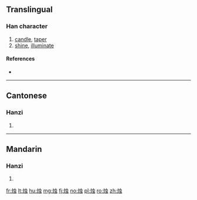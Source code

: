 {{also|燭}}
==Translingual==

===Han character===
{{Han char|rn=86|rad=火|as=06|sn=10|four=|canj=FLMI}}

# [[candle]], [[taper]]
# [[shine]], [[illuminate]]

====References====
* {{Han ref|kx=0670.210|dkj=19017|dj=1079.110|hdz=32199.100|uh=70DB|ud=28891}}

----

==Cantonese==

===Hanzi===
{{yue-hanzi|jyut=zuk1|y=juk1|tra=燭}}

# {{defn|lang=yue|sort=火06}}

----

==Mandarin==

===Hanzi===
{{cmn-hanzi|tra=燭|pin=[[zhú]] ([[zhu2]])|wg=chu<sup>2</sup>}}

# {{defn|lang=cmn|sort=火06}}

[[fr:烛]]
[[lt:烛]]
[[hu:烛]]
[[mg:烛]]
[[fj:烛]]
[[no:烛]]
[[pl:烛]]
[[ro:烛]]
[[zh:烛]]